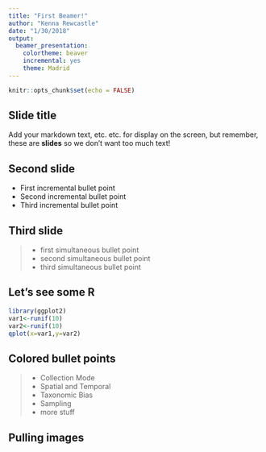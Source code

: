 ```yaml
---
title: "First Beamer!"
author: "Kenna Rewcastle"
date: "1/30/2018"
output: 
  beamer_presentation: 
    colortheme: beaver
    incremental: yes
    theme: Madrid
---
```


```r
knitr::opts_chunk$set(echo = FALSE)
```

## Slide title

Add your markdown text, etc. etc. for display on the screen, but remember, these are **slides** so we don't want too much text!

## Second slide

- First incremental bullet point
- Second incremental bullet point
- Third incremental bullet point 

## Third slide

>- first simultaneous bullet point
>- second simultaneous bullet point
>- third simultaneous bullet point

## Let's see some R
```r
library(ggplot2)
var1<-runif(10)
var2<-runif(10)
qplot(x=var1,y=var2)
```

## Colored bullet points
>- Collection Mode
>- \color{gray} Spatial and Temporal
>- \color{red} Taxonomic Bias
>- \color{gray} Sampling \color{black}
>- more stuff

## Pulling images
\begin{picture}(320,250)
\put(85,75){\includegraphics[height=6cm] {celtic.jpg}}
\put(00,60){\begin{minipage}[t]{1\linewidth} {Choose a point on the unit circle. Connect it to 
the origin with a line of length one, and denote the angle between that line 
and the horizontal coordinate axis by $\theta$.}
\end{minipage}}
\end{picture}